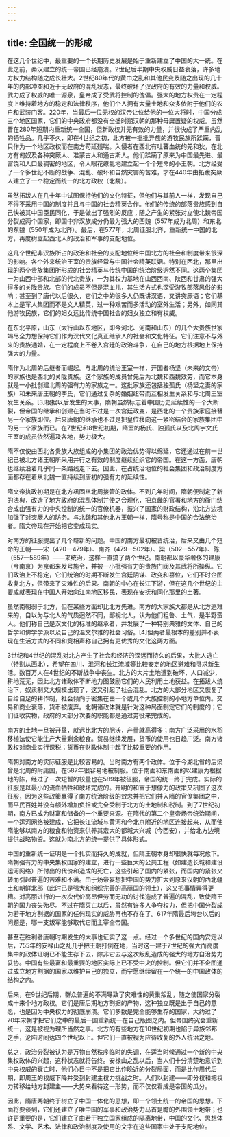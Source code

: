 ```yaml
---
---
---
```

title: 全国统一的形成
---



在这几个世纪中，最重要的一个长期历史发展是始于重新建立了中国的大一统。在此之前，秦汉建立的统一帝国已经崩溃。2世纪后半期中央权威日益衰落，许多地方权力结构随之成长壮大。2世纪80年代的黄巾之乱和其他民变及随之出现的几十年的内部冲突和近于无政府的混乱状态，最终破坏了汉政府的有效的力量和权威。武力成了权威的唯一源泉，皇帝成了受武将控制的傀儡。强大的地方权贵在一定程度上维持着地方的稳定和法律秩序，他们个人拥有大量土地和众多依附于他们的农户和武装门客。220年，当最后一位无权的汉帝让位给他的一位大将时，中国分成三个地区国家，它们的中央政府都没有全盛时期汉朝的那种毋庸置疑的权威。虽然晋在280年短期内重新统一全国，但新政权并无有效的力量，并很快成了严重内乱的牺牲品。几乎不久，即在4世纪之初，北方被一批批异族的游牧民族所蹂躏，晋只作为一个地区政权而在南方苟延残喘。入侵者在西北有吐蕃血统的羌和狄，在北方有匈奴及各种突厥人、准蒙古人和通古斯人。他们蹂躏了原来为中国最先进、最富饶和人口最稠密的地区，令人眼花缭乱地建立起一个个短命的小王朝。北方经受了一个多世纪不断的战争、混乱、破坏和自然灾害的苦难，才在440年由拓跋突厥人建立了一个稳定而统一的北方政权（北魏）。

虽然拓跋人在几十年中试图保持他们的文化特征，但他们与其前人一样，发现自己不得不采用中国的制度并且与中国的社会精英合作。他们的传统的部落贵族感到自己快被其中国臣民同化，于是做出了强烈的反应；随之产生的紧张对立使北魏帝国分裂成两个国家，即国中非汉族成分仍最为强大的西魏（557年成为北周）和东北的东魏（550年成为北齐）。最后，在577年，北周征服北齐，重新统一中国的北方，再度树立起西北人的政治和军事的支配地位。

这几个世纪非汉族所占的政治和社会的支配地位给中国北方的社会和制度带来很深的影响。各个外来统治王室的贵族经常与中国社会精英联姻。特别在西北，那里出现的两个贵族集团所形成的社会精英与传统中国的统治阶级迥然不同。这两个集团一为山西中部和北部的代北贵族，一为其权力基地在山西西南、陕西和甘肃的强大得多的关陇贵族。它们的成员不但是混血儿，其生活方式也深受游牧部落风俗的影响；甚至到了唐代以后很久，它们之中的很多人仍既讲汉语，又讲突厥语；它们基本上是军人集团而不是文人精英，过一种艰苦而多活动的室外生活；另外，如同其他游牧民族，它们的妇女远比传统中国社会的妇女独立和有权威。

在东北平原，山东（太行山以东地区，即今河北、河南和山东）的几个大贵族世家竭尽全力想保持它们作为汉代文化真正继承人的社会和文化特征。它们注意不与外来的贵族通婚，在一定程度上不卷入宫廷的政治斗争，在自己的地方根据地上保持强大的力量。

隋作为北周的后继者而崛起。与北周的统治王室一样，开国者杨坚（未来的文帝）的家族也是西北的关陇贵族。这个家族的成员曾先后为北魏和西魏效劳，而它本身就是一小批创建北周的强有力的家族之一。这批家族还包括独孤氏（杨坚之妻的家族）和未来唐王朝的李氏，它们通过复杂的婚姻纽带而互相发生关系和与北周王室发生关系。[3]根据以后发生的大事，隋朝虽然标志着中国历史延续性的一个大断裂，但帝国的继承和创建在当时不过是一次宫廷政变，是西北的一个贵族家庭接替另一个家族即位。后来唐朝的继承也不过是把皇位移向这一紧密结合的家族集团中的另一个家族而已。在7世纪和8世纪初期，隋室的杨氏、独孤氏以及北周宇文氏王室的成员依然遍及各地，势力极大。

隋不仅使由西北各贵族大族组成的小集团的政治优势得以绵延，它还通过在前一世纪已被北方诸王朝所采用并行之有效的制度继续组织它的帝国。在这一方面，唐朝也继续沿着几乎同一条路线走下去。因此，在占统治地位的社会集团和政治制度方面都存在着从北魏一直持续到唐初的强有力的延续性。

隋文帝执政初期是在北方巩固从北周接管的政体。不到几年时间，隋朝便制定了新的法典，改造了地方政府的混乱体制并使之合理化，把京畿的官署和地方的衙门结合成由强有力的中央控制的统一的官僚机器，振兴了国家的财政结构，沿北方边境加强了对突厥人的防务。与北魏和其他北方王朝一样，隋号称是中国的合法统治者。隋文帝现在开始把它变成现实。

对南方的征服提出了几个崭新的问题。中国的南方最初被晋统治，后来又由几个短命的王朝——宋（420—479年）、南齐（479—502年）、梁（502—557年）、陈（557—589年）——来统治，这样一直搞了两个世纪。南朝都以豪华奢侈的建康（今南京）为京都来发号施令，并被一小批强有力的贵族门阀及其武将所操纵。它们政治上不稳定，它们统治的时期不断发生宫廷阴谋、政变和篡位，它们不时企图收复北方，但带来了灾难性的后果。南朝的中心在长江下游，但在这几个世纪的主要成就表现在中国人开始向江南地区移民，表现在安抚和同化那里的土著。

虽然南朝弱于北方，但在某些方面却比北方先进。南方的大家族大都是从北方逃难来的，自以为与北人的气质迥然不同，鄙视北人，认为他们粗鲁、土气，是半野蛮人。他们称自己是汉文化的标准的继承者，并发展了一种特别典雅的文体、自己的哲学和佛学学派以及自己的温文尔雅的社会习俗。[4]但两者最根本的差别并不表现在生活方式的不同和竞相声称自己拥有更优秀的文化这两方面。

3世纪和4世纪的混乱对北方产生了社会和经济的深远而持久的后果，大批人逃亡（特别从西北），希望在四川、淮河和长江流域等比较安定的地区避难和寻求新生活。数百万人在4世纪的不断战争中丧生。北方的大片土地遭到破坏，人口减少，耕地荒芜，因此北方诸政体不断地力图鼓励它们的人民利用土地获益。在拓跋人统治下，奴隶制又大规模出现了，这又引起了社会混乱。北方的大部分地区又恢复了自给自足的耕作制，社会倾向于密集在由一个或几个大族控制的小地方单位内。交易和商业衰落，货币被废弃。北朝诸政体就是针对这种局面制定它们的制度的；它们征收实物，政府的大部分次要的职能都是通过劳役来完成的。

南方的土地一旦被开垦，就远比北方的肥沃，产量就高得多；南方广泛采用的水稻移植法使它能生产大量剩余粮食。贸易继续发展，货币的使用也日趋广泛。南方诸政权对商业实行课税；货币在财政体制中起了比较重要的作用。

隋朝对南方的实际征服是比较容易的。当时南方有两个政体。位于今湖北省的后梁曾是北周的附庸国，在587年很容易地被制服。位于南面和东南面的以建康为根据地的陈，经过了一次短暂的较量也在589年被征服，帝国的统一终于完成。实际的征服是以最小的流血牺牲和破坏完成的。开明的和富于想像力的政策又巩固了这次征服，因为这些政策赢得了南方统治阶级的效忠并把它们并入隋的官僚集团之中，而平民百姓并没有额外增加负担或完全受制于北方的土地制和税制。到了7世纪初期，南方已成为财富和储备的一个重要来源。在隋代的第二个皇帝炀帝统治期间，一个运河网络被建成，它把长江流域与黄河和今北京附近的地区连接起来，从而使隋能够以南方的粮食和物资来供养其宏大的都城大兴城（今西安），并给北方边境提供战略物资。这就为南北方的统一提供了具体形式。

中国的重新统一证明是一个扎实而持久的成就，但隋王朝本身却很快就每况愈下。隋朝强有力的中央集权国家的建立，进行一些巨大的公共工程（如建造长城和建设运河网络）所付出的代价和造成的死亡，这些引起了国内的紧张，而国内的紧张又转而引起普遍的苦难和不满。由于炀帝妄想把中国的势力扩大到原来汉朝的西北疆土和朝鲜北部（此时已是强大和组织完善的高丽国的领土），这又把事情弄得更糟。对高丽进行的一次次代价高昂但劳而无功的讨伐造成了普遍的混乱，致使隋王朝的国力丧失殆尽。不过在隋灭亡以后，虽然有许多人争夺权力，但把中国分裂成为若干地方割据的国家的任何现实的威胁再也不存在了。617年隋最后垮台以后的问题是，哪一支叛军能够取代它而主宰全帝国。

甚至在胜利者唐朝时期发生的大事也证实了这一点。经过一个多世纪的国内安定以后，755年的安禄山之乱几乎把王朝打倒在地，当时这一建于7世纪的强大而高度集中的政体证明已不能生存下去，除非它去与这次叛乱造成的强大的地方自治势力妥协。中国有些最富和最重要的地区实际上已不受中央的控制。但它们并不企图通过成立地方割据的国家以维护自己的独立，而宁愿继续留在一个统一的中国政体的结构之内。

后来，在9世纪后期，群众普遍的不满导致了灾难性的黄巢叛乱，随之使国家分裂成十来个地方政权。它们是唐后期地方割据的产物，这种独立既是出于自己的意愿，也是因为中央权力的彻底崩溃。它们多数是完全能够生存的国家，大约过了70年宋朝才把它们之中的最后一国重新统一在自己版图之内。但帝国终究会重新统一，这是被视为理所当然之事。北方的有些地方在10世纪初期也陷于异族邻邦之手，沦陷时间达四个世纪以上。但它们一直被视为应待收复的外人统治之地。

总之，政治分裂被认为是万物自然秩序临时的失调，在适当时候通过一个新的中央集权政体的兴起，这种状态就将告终。安禄山之乱以后，当人们十分清楚地意识到中央权威的衰亡时，他们心目中不是把它比作晚近的分裂局面，而是比作周代后期，即周王的权威下降并受到封建主权力挑战之时。人们以封建——即分权和把权力转移给地方封建主——大势来看待这一形势，而不仅仅看成是帝国的瓜分。

因此，隋唐两朝终于树立了中国一体化的思想，即一个领土统一的帝国的思想。下面将要谈到，它们还建立了唯中国的军事和政治势力马首是瞻的外围领土地带；也许更重要的是，它们建立了由若干独立国家组成的隔离地带，中国的文化、思想体系、文学、艺术、法律和政治制度及使用的文字在这些国家中处于支配地位。